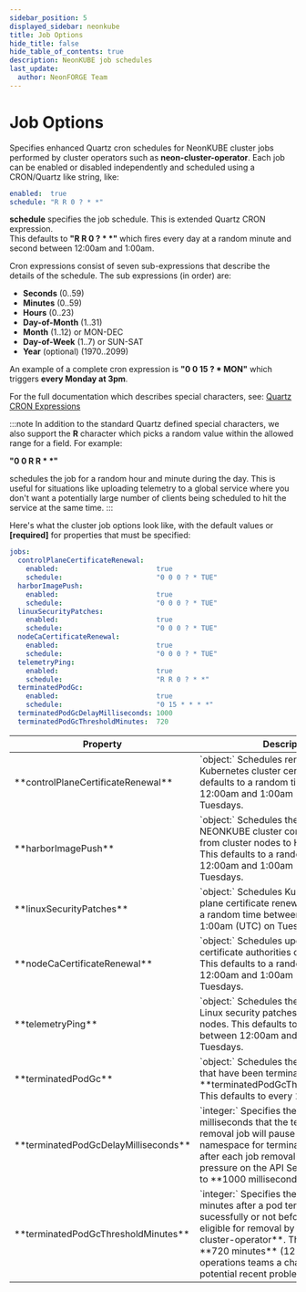 ```yaml
---
sidebar_position: 5
displayed_sidebar: neonkube
title: Job Options
hide_title: false
hide_table_of_contents: true
description: NeonKUBE job schedules
last_update:
  author: NeonFORGE Team
---
```



# Job Options

Specifies enhanced Quartz cron schedules for NeonKUBE cluster jobs performed by
cluster operators such as **neon-cluster-operator**. Each job can be enabled or
disabled independently and scheduled using a CRON/Quartz like string, like:

```yaml
enabled:  true
schedule: "R R 0 ? * *"
```

**schedule** specifies the job schedule. This is extended Quartz CRON
expression.  
This defaults to **"R R 0 ? \* \*"** which fires every day at a random minute
and second between 12:00am and 1:00am.

Cron expressions consist of seven sub-expressions that describe the details of
the schedule. The sub expressions (in order) are:

- **Seconds** (0..59)
- **Minutes** (0..59)
- **Hours** (0..23)
- **Day-of-Month** (1..31)
- **Month** (1..12) or MON-DEC
- **Day-of-Week** (1..7) or SUN-SAT
- **Year** (optional) (1970..2099)

An example of a complete cron expression is **"0 0 15 ? \* MON"** which triggers
**every Monday at 3pm**.

For the full documentation which describes special characters, see:
[Quartz CRON Expressions](https://www.quartz-scheduler.net/documentation/quartz-3.x/tutorial/crontriggers.html#cron-expressions)

:::note
In addition to the standard Quartz defined special characters, we also support
the <b>R</b> character which picks a random value within the allowed range for a
field. For example:

<b>"0 0 R R * *"</b>

schedules the job for a random hour and minute during the day. This is useful
for situations like uploading telemetry to a global service where you don't want
a potentially large number of clients being scheduled to hit the service at the
same time.
:::

Here's what the cluster job options look like, with the default values or
**[required]** for properties that must be specified:

```yaml
jobs:
  controlPlaneCertificateRenewal:
    enabled:                        true
    schedule:                       "0 0 0 ? * TUE"
  harborImagePush:
    enabled:                        true
    schedule:                       "0 0 0 ? * TUE"
  linuxSecurityPatches:
    enabled:                        true
    schedule:                       "0 0 0 ? * TUE"
  nodeCaCertificateRenewal:
    enabled:                        true
    schedule:                       "0 0 0 ? * TUE"
  telemetryPing:
    enabled:                        true
    schedule:                       "R R 0 ? * *"
  terminatedPodGc:
    enabled:                        true
    schedule:                       "0 15 * * * *"
  terminatedPodGcDelayMilliseconds: 1000
  terminatedPodGcThresholdMinutes:  720
```

<table>
    <thead>
        <th>Property</th>
        <th>Description</th>
    </thead>
    <tr>
        <td>**controlPlaneCertificateRenewal**</td>
        <td>
          `object:` Schedules renewal of the Kubernetes cluster certificate.  This defaults
          to a random time between 12:00am and 1:00am (UTC) on Tuesdays.
        </td>
    </tr>
    <tr>
        <td>**harborImagePush**</td>
        <td>
          `object:` Schedules the persisting of NEONKUBE cluster container images from
          cluster nodes to Harbor as required.  This defaults to a random time between
          12:00am and 1:00am (UTC) on Tuesdays.
        </td>
    </tr>
    <tr>
        <td>**linuxSecurityPatches**</td>
        <td>
          `object:` Schedules Kubernetes control plane certificate renewal.   This defaults
          to a random time between 12:00am and 1:00am (UTC) on Tuesdays.
        </td>
    </tr>
    <tr>
        <td>**nodeCaCertificateRenewal**</td>
        <td>
          `object:` Schedules updates of the public certificate authorities on cluster nodes.
          This defaults to a random time between 12:00am and 1:00am (UTC) on Tuesdays.
        </td>
    </tr>
    <tr>
        <td>**telemetryPing**</td>
        <td>
          `object:` Schedules the application of Linux security patches on the cluster nodes.
          This defaults to a random time between 12:00am and 1:00am (UTC) on Tuesdays.
        </td>
    </tr>
    <tr>
        <td>**terminatedPodGc**</td>
        <td>
          `object:` Schedules the deletion of pods that have been terminated for at least
          **terminatedPodGcThresholdMinutes**.  This defaults to every 15 minutes.
        </td>
    </tr>
    <tr>
        <td>**terminatedPodGcDelayMilliseconds**</td>
        <td>
          `integer:` Specifies the delay in milliseconds that the terminated pod removal job
          will pause after scanning a namespace for terminated jobs and also after each job
          removal to reduce pressure on the API Server.  This defaults to **1000 milliseconds**
          (1 second).
        </td>
    </tr>
    <tr>
        <td>**terminatedPodGcThresholdMinutes**</td>
        <td>
          `integer:` Specifies the number of minutes after a pod terminates sucessfully or not
          before it becomes eligible for removal by the **neon-cluster-operator**.  This
          defaults to **720 minutes** (12 hours) to give operations teams a chance to investigate
          potential recent problems.
        </td>
    </tr>
</table>
